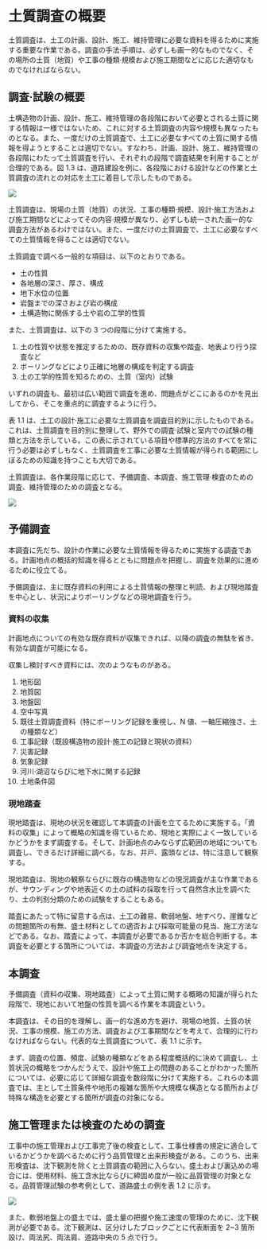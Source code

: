 
# 土質調査の概要

土質調査は、土工の計画、設計、施工、維持管理に必要な資料を得るために実施する重要な作業である。調査の手法·手順は、必ずしも画一的なものでなく、その場所の土質（地質）や工事の種類·規模および施工期間などに応じた適切なものでなければならない。

## 調査·試験の概要

土構造物の計画、設計、施工、維持管理の各段階において必要とされる土質に関する情報は一様ではないため、これに対する土質調査の内容や規模も異なったものとなる。また、一度だけの土質調査で、土工に必要なすべての土質に関する情報を得ようとすることは適切でない。すなわち、計画、設計、施工、維持管理の各段階にわたって土質調査を行い、それぞれの段階で調査結果を利用することが合理的である。図 1.3 は、道路建設を例に、各段階における設計などの作業と土質調査の流れとの対応を土工に着目して示したものである。

![](/images/construction-management/section1/0103.jpg)

土質調査は、現場の土質（地質）の状況、工事の種類·規模、設計·施工方法および施工期間などによってその内容·規模が異なり、必ずしも統一された画一的な調査方法があるわけではない。また、一度だけの土質調査で、土工に必要なすべての土質情報を得ることは適切でない。

土質調査で調べる一般的な項目は、以下のとおりである。

- 土の性質
- 各地層の深さ、厚さ、構成
- 地下水位の位置
- 岩盤までの深さおよび岩の構成
- 土構造物に関係する土や岩の工学的性質

また、土質調査は、以下の 3 つの段階に分けて実施する。

1. 土の性質や状態を推定するための、既存資料の収集や踏査、地表より行う探査など
2. ボーリングなどにより正確に地層の構成を判定する調査
3. 土の工学的性質を知るための、土質（室内）試験

いずれの調査も、最初は広い範囲で調査を進め、問題点がどこにあるのかを見出してから、そこを重点的に調査するように行う。

表 1.1 は、土工の設計·施工に必要な土質調査を調査目的別に示したものである。これは、土質調査を目的別に整理して、野外での調査·試験と室内での試験の種類と方法を示している。この表に示されている項目や標準的方法のすべてを常に行う必要は必ずしもなく、土質調査を工事に必要な土質情報が得られる範囲にしぼるための知識を持つことも大切である。

土質調査は、各作業段階に応じて、予備調査、本調査、施工管理·検査のための調査、維持管理のための調査となる。

![](/images/construction-management/section1/table_0101.jpg)

## 予備調査

本調査に先だち、設計の作業に必要な土質情報を得るために実施する調査である。計画地点の概括的知識を得るとともに問題点を把握し、調査を効果的に進めるために役立てる。

予備調査は、主に既存資料の利用による土質情報の整理と判読、および現地踏査を中心とし、状況によりボーリングなどの現地調査を行う。

### 資料の収集

計画地点についての有効な既存資料が収集できれば、以降の調査の無駄を省き、有効な調査が可能になる。

収集し検討すべき資料には、次のようなものがある。

1. 地形図
2. 地質図
3. 地盤図
4. 空中写真
5. 既往土質調査資料（特にボーリング記録を重視し、N 値、一軸圧縮強さ、土の種類など）
6. 工事記録（既設構造物の設計·施工の記録と現状の資料）
7. 災害記録
8. 気象記録
9. 河川·湖沼ならびに地下水に関する記録
10. 土地条件図

### 現地踏査

現地踏査は、現地の状況を確認して本調査の計画を立てるために実施する。「資料の収集」によって概略の知識を得ているため、現地と実際によく一致しているかどうかをまず調査する。そして、計画地点のみならず広範囲の地域についても調査し、できるだけ詳細に調べる。なお、井戸、露頭などは、特に注意して観察する。

現地踏査は、現地の観察ならびに既存の構造物などの現況調査が主な作業であるが、サウンディングや地表近くの土の試料の採取を行って自然含水比を調べたり、土の判別分類のための試験をすることもある。

踏査にあたって特に留意する点は、土工の難易、軟弱地盤、地すべり、崖錐などの問題箇所の有無、盛土材料としての適否および採取可能量の見当、施工方法などである。なお、踏査によって、本調査が必要であるか否かを総合判断する。本調査を必要とする箇所については、本調査の方法および調査地点を決定する。

## 本調査

予備調査（資料の収集、現地踏査）によって土質に関する概略の知識が得られた段階で、現地において地盤の性質を調べる作業を本調査という。

本調査は、その目的を理解し、画一的な進め方を避け、現場の地質、土質の状況、工事の規模、施工の方法、調査および工事期間などを考えて、合理的に行わなければならない。代表的な土質調査について、表 1.1 に示す。

まず、調査の位置、頻度、試験の種類などをある程度概括的に決めて調査し、土質状況の概略をつかんだうえで、設計や施工上の問題のあることがわかった箇所については、必要に応じて詳細な調査を数段階に分けて実施する。これらの本調査では、主として土質条件や地形の複雑な箇所や大規模な構造となる箇所および特殊な構造を必要とする箇所が調査の対象になる。

## 施工管理または検査のための調査

工事中の施工管理および工事完了後の検査として、工事仕様書の規定に適合しているかどうかを調べるために行う品質管理と出来形検査がある。このうち、出来形検査は、沈下観測を除くと土質調査の範囲に入らない。盛土および裏込めの場合には、使用材料、施工含水比ならびに締固め度が一般に品質管理の対象となる。品質管理試験の参考例として、道路盛土の例を表 1.2 に示す。

![](/images/construction-management/section1/table_0102.jpg)

また、軟弱地盤上の盛土では、盛土量の把握や施工速度の管理のために、沈下観測が必要である。沈下観測は、区分けしたブロックごとに代表断面を 2~3 箇所設け、両法尻、両法肩、道路中央の 5 点で行う。
